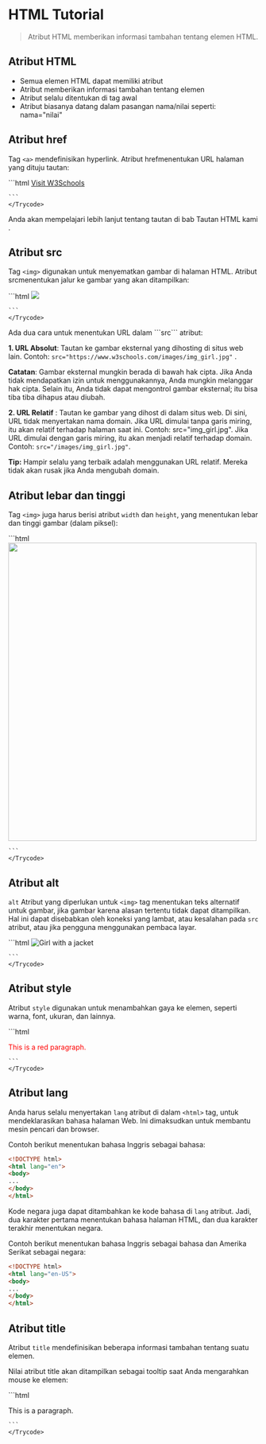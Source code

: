 # HTML Tutorial
>Atribut HTML memberikan informasi tambahan tentang elemen HTML.


## Atribut HTML

* Semua elemen HTML dapat memiliki atribut
* Atribut memberikan informasi tambahan tentang elemen
* Atribut selalu ditentukan di tag awal
* Atribut biasanya datang dalam pasangan nama/nilai seperti: nama="nilai"

## Atribut href
Tag ```<a>``` mendefinisikan hyperlink. Atribut hrefmenentukan URL halaman yang dituju tautan:



<div >
<Trycode code_source="https://www.w3schools.com/html/tryit.asp?filename=tryhtml_attributes_link">
    ```html
<a href="https://www.w3schools.com">Visit W3Schools</a>

    ```
    </Trycode>
</div>
Anda akan mempelajari lebih lanjut tentang tautan di bab Tautan HTML kami .

## Atribut src
Tag ```<img>``` digunakan untuk menyematkan gambar di halaman HTML. Atribut srcmenentukan jalur ke gambar yang akan ditampilkan:

<div >
<Trycode code_source="https://www.w3schools.com/html/tryit.asp?filename=tryhtml_attributes_img_src">
    ```html
<img src="img_girl.jpg">

    ```
    </Trycode>
</div>
Ada dua cara untuk menentukan URL dalam ```src``` atribut:

**1. URL Absolut**: Tautan ke gambar eksternal yang dihosting di situs web lain. Contoh: ```src="https://www.w3schools.com/images/img_girl.jpg"``` .

**Catatan**: Gambar eksternal mungkin berada di bawah hak cipta. Jika Anda tidak mendapatkan izin untuk menggunakannya, Anda mungkin melanggar hak cipta. Selain itu, Anda tidak dapat mengontrol gambar eksternal; itu bisa tiba tiba dihapus atau diubah.

**2. URL Relatif** : Tautan ke gambar yang dihost di dalam situs web. Di sini, URL tidak menyertakan nama domain. Jika URL dimulai tanpa garis miring, itu akan relatif terhadap halaman saat ini. Contoh: src="img_girl.jpg". Jika URL dimulai dengan garis miring, itu akan menjadi relatif terhadap domain. Contoh: ```src="/images/img_girl.jpg"```.

**Tip:** Hampir selalu yang terbaik adalah menggunakan URL relatif. Mereka tidak akan rusak jika Anda mengubah domain.


## Atribut lebar dan tinggi
Tag ```<img>``` juga harus berisi atribut ```width``` dan ```height```, yang menentukan lebar dan tinggi gambar (dalam piksel):

<div >
<Trycode code_source="https://www.w3schools.com/html/tryit.asp?filename=tryhtml_attributes_img_src">
    ```html
<img src="img_girl.jpg" width="500" height="600">


    ```
    </Trycode>
</div>

## Atribut alt
```alt``` Atribut yang diperlukan untuk ```<img>``` tag menentukan teks alternatif untuk gambar, jika gambar karena alasan tertentu tidak dapat ditampilkan. Hal ini dapat disebabkan oleh koneksi yang lambat, atau kesalahan pada ```src``` atribut, atau jika pengguna menggunakan pembaca layar.

<div >
<Trycode code_source="https://www.w3schools.com/html/tryit.asp?filename=tryhtml_attributes_alt_error">
    ```html
<img src="img_girl.jpg" alt="Girl with a jacket">


    ```
    </Trycode>
</div>

## Atribut style
Atribut ```style``` digunakan untuk menambahkan gaya ke elemen, seperti warna, font, ukuran, dan lainnya.


<div >
<Trycode code_source="https://www.w3schools.com/html/tryit.asp?filename=tryhtml_attributes_alt_error">
    ```html
<p style="color:red;">This is a red paragraph.</p>

    ```
    </Trycode>
</div>

## Atribut lang
Anda harus selalu menyertakan ```lang``` atribut di dalam ```<html>``` tag, untuk mendeklarasikan bahasa halaman Web. Ini dimaksudkan untuk membantu mesin pencari dan browser.

Contoh berikut menentukan bahasa Inggris sebagai bahasa:
```html
<!DOCTYPE html>
<html lang="en">
<body>
...
</body>
</html>
```

Kode negara juga dapat ditambahkan ke kode bahasa di ```lang``` atribut. Jadi, dua karakter pertama menentukan bahasa halaman HTML, dan dua karakter terakhir menentukan negara.

Contoh berikut menentukan bahasa Inggris sebagai bahasa dan Amerika Serikat sebagai negara:

```html
<!DOCTYPE html>
<html lang="en-US">
<body>
...
</body>
</html>
```

## Atribut title
Atribut ```title``` mendefinisikan beberapa informasi tambahan tentang suatu elemen.

Nilai atribut title akan ditampilkan sebagai tooltip saat Anda mengarahkan mouse ke elemen:


<div >
<Trycode code_source="https://www.w3schools.com/html/tryit.asp?filename=tryhtml_attributes_title">
    ```html
<p title="I'm a tooltip">This is a paragraph.</p>

    ```
    </Trycode>
</div>